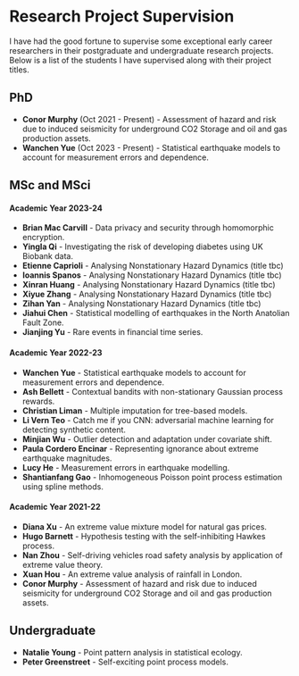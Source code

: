 # Research Project Supervision

I have had the good fortune to supervise some exceptional early career researchers in their postgraduate and undergraduate research projects. Below is a list of the students I have supervised along with their project titles.

## PhD 

- __Conor Murphy__ (Oct 2021 - Present) - Assessment of hazard and risk due to induced seismicity for underground CO2 Storage and oil and gas production assets. 
- __Wanchen Yue__ (Oct 2023 - Present) - Statistical earthquake models to account for measurement errors and dependence.

## MSc and MSci

#### Academic Year 2023-24
<!-- AY 2023-2024 -->
- __Brian Mac Carvill__ - Data privacy and security through homomorphic encryption.
- __Yingla Qi__ - Investigating the risk of developing diabetes using UK Biobank data.
- __Etienne Caprioli__ - Analysing Nonstationary Hazard Dynamics (title tbc)
- __Ioannis Spanos__ - Analysing Nonstationary Hazard Dynamics (title tbc)
- __Xinran Huang__ - Analysing Nonstationary Hazard Dynamics (title tbc)
- __Xiyue Zhang__ - Analysing Nonstationary Hazard Dynamics (title tbc)
- __Zihan Yan__ - Analysing Nonstationary Hazard Dynamics (title tbc)
- __Jiahui Chen__ - Statistical modelling of earthquakes in the North Anatolian Fault Zone.
- __Jianjing Yu__ - Rare events in financial time series.


<!-- AY 2022-2023 -->
#### Academic Year 2022-23
- __Wanchen Yue__ - Statistical earthquake models to account for measurement errors and dependence.
- __Ash Bellett__ - Contextual bandits with non-stationary Gaussian process rewards.
- __Christian Liman__ - Multiple imputation for tree-based models.
- __Li Vern Teo__ - Catch me if you CNN: adversarial machine learning for detecting
synthetic content.
- __Minjian Wu__ - Outlier detection and adaptation under covariate shift.
- __Paula Cordero Encinar__ - Representing ignorance about extreme earthquake magnitudes.
- __Lucy He__ - Measurement errors in earthquake modelling.
- __Shantianfang Gao__ - Inhomogeneous Poisson point process estimation using spline methods.

<!-- AY 2021-2022 -->
#### Academic Year 2021-22
- __Diana Xu__ - An extreme value mixture model for natural gas prices.
- __Hugo Barnett__ - Hypothesis testing with the self-inhibiting Hawkes process.
- __Nan Zhou__ - Self-driving vehicles road safety analysis by application of extreme value theory.
- __Xuan Hou__ - An extreme value analysis of rainfall in London.
- __Conor Murphy__ - Assessment of hazard and risk due to induced seismicity for underground CO2 Storage and oil and gas production assets.


## Undergraduate

- __Natalie Young__ - Point pattern analysis in statistical ecology.
- __Peter Greenstreet__ - Self-exciting point process models.
